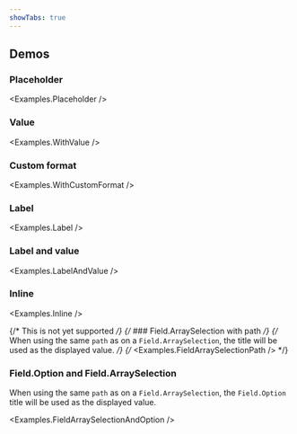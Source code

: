 ```yaml
---
showTabs: true
---
```



## Demos

### Placeholder

<Examples.Placeholder />

### Value

<Examples.WithValue />

### Custom format

<Examples.WithCustomFormat />

### Label

<Examples.Label />

### Label and value

<Examples.LabelAndValue />

### Inline

<Examples.Inline />

{/* This is not yet supported */}
{/* ### Field.ArraySelection with path */}
{/* When using the same `path` as on a `Field.ArraySelection`, the title will be used as the displayed value. */}
{/* <Examples.FieldArraySelectionPath /> */}

### Field.Option and Field.ArraySelection

When using the same `path` as on a `Field.ArraySelection`, the `Field.Option` title will be used as the displayed value.

<Examples.FieldArraySelectionAndOption />
